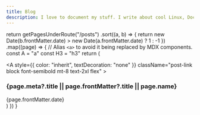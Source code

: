 ```yaml
---
title: Blog
description: I love to document my stuff. I write about cool Linux, Docker or container, Go, sometimes Javascript, automation, productivity, and possibly more things that you and I never know.
---
```



  return getPagesUnderRoute("/posts")
    .sort((a, b) => {
      return new Date(b.frontMatter.date) > new Date(a.frontMatter.date)
        ? 1
        : -1
    })
    .map((page) => {
      // Alias `<a>` to avoid it being replaced by MDX components.
      const A = "a"
      const H3 = "h3"
      return (
        <div key={page.route} className="mb-10">
          <Link href={page.route}>
            <A
              style={{ color: "inherit", textDecoration: "none" }}
              className="post-link block font-semibold mt-8 text-2xl flex"
            >
              <H3 className="flex-1 m-0 post-title">
                {page.meta?.title || page.frontMatter?.title || page.name}
              </H3>
              <time className="opacity-50 text-sm date">
                {page.frontMatter.date}
              </time>
            </A>
          </Link>
        </div>
      )
    })
}

<BlogIndex />
